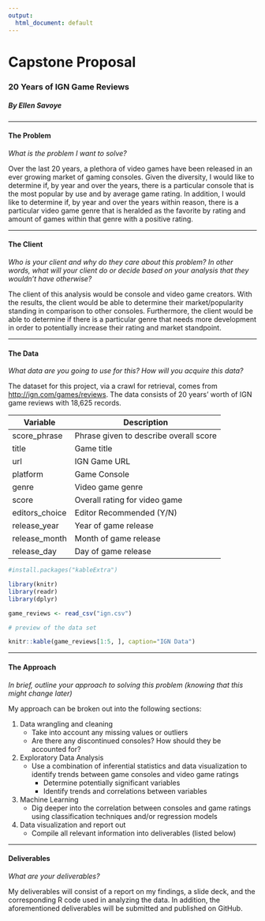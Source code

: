 ---
output:
  html_document: default
---

# Capstone Proposal 
### 20 Years of IGN Game Reviews
##### By Ellen Savoye

***

#### **The Problem**
*What is the problem I want to solve?*

Over the last 20 years, a plethora of video games have been released in an ever growing market of gaming consoles. Given the diversity, I would like to determine if, by year and over the years, there is a particular console that is the most popular by use and by average game rating. In addition, I would like to determine if, by year and over the years within reason, there is a particular video game genre that is heralded as the favorite by rating and amount of games within that genre with a positive rating.

***

#### **The Client**
*Who is your client and why do they care about this problem? In other words, what will your client do or decide based on your analysis that they wouldn’t have otherwise?*

The client of this analysis would be console and video game creators. With the results, the client would be able to determine their market/popularity standing in comparison to other consoles. Furthermore, the client would be able to determine if there is a particular genre that needs more development in order to potentially increase their rating and market standpoint. 

***

#### **The Data**
*What data are you going to use for this? How will you acquire this data?*

The dataset for this project, via a crawl for retrieval, comes from <http://ign.com/games/reviews>. The data consists of 20 years' worth of IGN game reviews with 18,625 records. 

|Variable|Description|
|----|----|
|score_phrase| Phrase given to describe overall score
|title| Game title 
|url| IGN Game URL
|platform| Game Console
|genre| Video game genre
|score| Overall rating for video game
|editors_choice| Editor Recommended (Y/N) 
|release_year| Year of game release
|release_month| Month of game release
|release_day| Day of game release


```{r game_reviews data, echo=FALSE, include=FALSE}
#install.packages("kableExtra")

library(knitr)
library(readr)
library(dplyr)

game_reviews <- read_csv("ign.csv")

```

```{r game_reviews table, echo=FALSE, results='asis'}
# preview of the data set

knitr::kable(game_reviews[1:5, ], caption="IGN Data")

```

***

#### **The Approach**
*In brief, outline your approach to solving this problem (knowing that this might
change later)*

My approach can be broken out into the following sections:

1. Data wrangling and cleaning
    + Take into account any missing values or outliers
    + Are there any discontinued consoles? How should they be accounted for?
2. Exploratory Data Analysis
    + Use a combination of inferential statistics and data visualization to identify trends between game consoles and video game ratings
        + Determine potentially significant variables
        + Identify trends and correlations between variables
3. Machine Learning
    + Dig deeper into the correlation between consoles and game ratings using classification techniques and/or regression models
4. Data visualization and report out
    + Compile all relevant information into deliverables (listed below)
  
***

#### **Deliverables**
*What are your deliverables?*

My deliverables will consist of a report on my findings, a slide deck, and the corresponding R code used in analyzing the data. In addition, the aforementioned deliverables will be submitted and published on GitHub.


